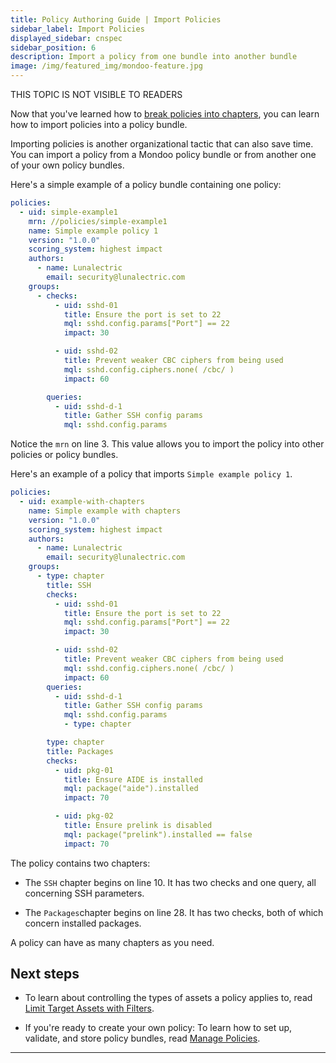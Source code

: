```yaml
---
title: Policy Authoring Guide | Import Policies
sidebar_label: Import Policies
displayed_sidebar: cnspec
sidebar_position: 6
description: Import a policy from one bundle into another bundle
image: /img/featured_img/mondoo-feature.jpg
---
```


THIS TOPIC IS NOT VISIBLE TO READERS

Now that you've learned how to [break policies into chapters](/cnspec/cnspec-policies/write/chapters/), you can learn how to import policies into a policy bundle.

Importing policies is another organizational tactic that can also save time. You can import a policy from a Mondoo policy bundle or from another one of your own policy bundles.

Here's a simple example of a policy bundle containing one policy:

```yaml showLineNumbers
policies:
  - uid: simple-example1
    mrn: //policies/simple-example1
    name: Simple example policy 1
    version: "1.0.0"
    scoring_system: highest impact
    authors:
      - name: Lunalectric
        email: security@lunalectric.com
    groups:
      - checks:
          - uid: sshd-01
            title: Ensure the port is set to 22
            mql: sshd.config.params["Port"] == 22
            impact: 30

          - uid: sshd-02
            title: Prevent weaker CBC ciphers from being used
            mql: sshd.config.ciphers.none( /cbc/ )
            impact: 60

        queries:
          - uid: sshd-d-1
            title: Gather SSH config params
            mql: sshd.config.params
```

Notice the `mrn` on line 3. This value allows you to import the policy into other policies or policy bundles.

Here's an example of a policy that imports `Simple example policy 1`.

```yaml showLineNumbers
policies:
  - uid: example-with-chapters
    name: Simple example with chapters
    version: "1.0.0"
    scoring_system: highest impact
    authors:
      - name: Lunalectric
        email: security@lunalectric.com
    groups:
      - type: chapter
        title: SSH
        checks:
          - uid: sshd-01
            title: Ensure the port is set to 22
            mql: sshd.config.params["Port"] == 22
            impact: 30

          - uid: sshd-02
            title: Prevent weaker CBC ciphers from being used
            mql: sshd.config.ciphers.none( /cbc/ )
            impact: 60
        queries:
          - uid: sshd-d-1
            title: Gather SSH config params
            mql: sshd.config.params
            - type: chapter

        type: chapter
        title: Packages
        checks:
          - uid: pkg-01
            title: Ensure AIDE is installed
            mql: package("aide").installed
            impact: 70

          - uid: pkg-02
            title: Ensure prelink is disabled
            mql: package("prelink").installed == false
            impact: 70
```

The policy contains two chapters:

- The `SSH` chapter begins on line 10. It has two checks and one query, all concerning SSH parameters.

- The `Packages`chapter begins on line 28. It has two checks, both of which concern installed packages.

A policy can have as many chapters as you need.

## Next steps

- To learn about controlling the types of assets a policy applies to, read [Limit Target Assets with Filters](/cnspec/cnspec-policies/write/filters/).

- If you're ready to create your own policy: To learn how to set up, validate, and store policy bundles, read [Manage Policies](/cnspec/cnspec-policies/cnspec-manage-policies/).

---
